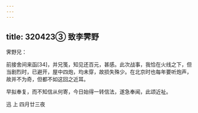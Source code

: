 ```yaml
---
---
---
```

title: 320423③ 致李霁野
---




霁野兄：

前接舍间来函[34]，并兄笺，知见还百元，甚感。此次战事，我恰在火线之下，但当剧烈时，已避开，屋中四炮，均未穿，故损失殊少。在北京时也每年要听炮声，故并不为奇，但都不如这回之近耳。

早拟奉复，而不知信从何寄，今日始得一转信法，遂急奉闻，此颂近祉。

迅 上 四月廿三夜